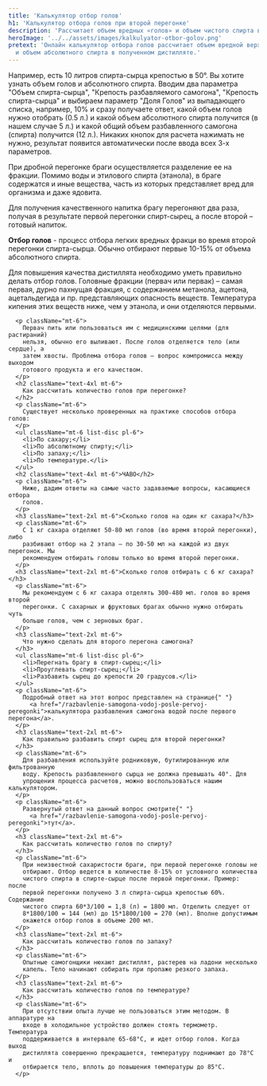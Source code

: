 ```yaml
---
title: 'Калькулятор отбор голов'
h1: 'Калькулятор отбора голов при второй перегонке'
description: 'Рассчитает объем вредных «голов» и объем чистого спирта в полученном дистилляте'
heroImage: '../../assets/images/kalkulyator-otbor-golov.png'
pretext: 'Онлайн калькулятор отбора голов рассчитает объем вредной верхней фракции
  и объем абсолютного спирта в полученном дистилляте.'
---
```


<p className='mt-6'>
	Например, есть 10 литров спирта-сырца крепостью в 50°. Вы хотите узнать объем голов и абсолютного
	спирта. Вводим два параметра "Объем спирта-сырца", "Крепость разбавляемого самогона", "Крепость
	спирта-сырца" и выбираем параметр "Доля Голов" из выпадающего списка, например, 10% и сразу
	получаете ответ, какой объем голов нужно отобрать (0.5 л.) и какой объем абсолютного спирта
	получится (в нашем случае 5 л.) и какой общий объем разбавленного самогона (спирта) получится (12
	л.). Никаких кнопок для расчета нажимать не нужно, результат появится автоматически после ввода
	всех 3-х параметров.
</p>
<p className='mt-6'>
	При дробной перегонке браги осуществляется разделение ее на фракции. Помимо воды и этилового
	спирта (этанола), в браге содержатся и иные вещества, часть из которых представляет вред для
	организма и даже ядовита.
</p>
<p className='mt-6'>
	Для получения качественного напитка брагу перегоняют два раза, получая в результате первой
	перегонки спирт-сырец, а после второй – готовый напиток.
</p>
<div className='border-2 rounded-lg my-6 p-6'>
	<b>Отбор голов</b> - процесс отбора легких вредных фракци во время второй перегонки спирта-сырца.
	Обычно отбирают первые 10-15% от объема абсолютного спирта.
</div>
<p className='mt-6'>
	Для повышения качества дистиллята необходимо уметь правильно делать отбор голов. Головные фракции
	(первач или первак) – самая первая, дурно пахнущая фракция, с содержанием метанола, ацетона,
	ацетальдегида и пр. представляющих опасность веществ. Температура кипения этих веществ ниже, чем у
	этанола, и они отделяются первыми.
</p>

      <p className="mt-6">
        Первач пить или пользоваться им с медицинскими целями (для растираний)
        нельзя, обычно его выливают. После голов отделяется тело (или сердце), а
        затем хвосты. Проблема отбора голов – вопрос компромисса между выходом
        готового продукта и его качеством.
      </p>
      <h2 className="text-4xl mt-6">
        Как рассчитать количество голов при перегонке?
      </h2>
      <p className="mt-6">
        Существует несколько проверенных на практике способов отбора голов:
      </p>
      <ul className="mt-6 list-disc pl-6">
        <li>По сахару;</li>
        <li>По абсолютному спирту;</li>
        <li>По запаху;</li>
        <li>По температуре.</li>
      </ul>
      <h2 className="text-4xl mt-6">ЧАВО</h2>
      <p className="mt-6">
        Ниже, дадим ответы на самые часто задаваемые вопросы, касающиеся отбора
        голов.
      </p>
      <h3 className="text-2xl mt-6">Сколько голов на один кг сахара?</h3>
      <p className="mt-6">
        С 1 кг сахара отделяют 50-80 мл голов (во время второй перегонки), либо
        разбивают отбор на 2 этапа – по 30-50 мл на каждой из двух перегонок. Мы
        рекомендуем отбирать головы только во время второй перегонки.
      </p>
      <h3 className="text-2xl mt-6">Сколько голов отбирать с 6 кг сахара?</h3>
      <p className="mt-6">
        Мы рекомендуем с 6 кг сахара отделять 300-480 мл. голов во время второй
        перегонки. С сахарных и фруктовых брагах обычно нужно отбирать чуть
        больше голов, чем с зерновых браг.
      </p>
      <h3 className="text-2xl mt-6">
        Что нужно сделать для второго перегона самогона?
      </h3>
      <ul className="mt-6 list-disc pl-6">
        <li>Перегнать брагу в спирт-сырец;</li>
        <li>Проуглевать спирт-сырец;</li>
        <li>Разбавить сырец до крепости 20 градусов.</li>
      </ul>
      <p className="mt-6">
        Подробный ответ на этот вопрос представлен на странице{" "}
          <a href="/razbavlenie-samogona-vodoj-posle-pervoj-peregonki">калькулятора разбавления самогона водой после первого перегона</a>.
      </p>
      <h3 className="text-2xl mt-6">
        Как правильно разбавить спирт сырец для второй перегонки?
      </h3>
      <p className="mt-6">
        Для разбавления используйте родниковую, бутилированную или фильтрованную
        воду. Крепость разбавленного сырца не должна превышать 40°. Для
        упрощения процесса расчетов, можно воспользоваться нашим калькулятором.
      </p>
      <p className="mt-6">
        Развернутый ответ на данный вопрос смотрите{" "}
          <a href="/razbavlenie-samogona-vodoj-posle-pervoj-peregonki">тут</a>.
      </p>
      <h3 className="text-2xl mt-6">
        Как рассчитать количество голов по спирту?
      </h3>
      <p className="mt-6">
        При неизвестной сахаристости браги, при первой перегонке головы не
        отбирают. Отбор ведется в количестве 8-15% от условного количества
        чистого спирта в спирте-сырце после первой перегонки. Пример: после
        первой перегонки получено 3 л спирта-сырца крепостью 60%. Содержание
        чистого спирта 60*3/100 = 1,8 (л) = 1800 мл. Отделить следует от
        8*1800/100 = 144 (мл) до 15*1800/100 = 270 (мл). Вполне допустимым
        окажется отбор голов в объеме 200 мл.
      </p>
      <h3 className="text-2xl mt-6">
        Как рассчитать количество голов по запаху?
      </h3>
      <p className="mt-6">
        Опытные самогонщики нюхают дистиллят, растерев на ладони несколько
        капель. Тело начинают собирать при пропаже резкого запаха.
      </p>
      <h3 className="text-2xl mt-6">
        Как рассчитать количество голов по температуре?
      </h3>
      <p className="mt-6">
        При отсутствии опыта лучше не пользоваться этим методом. В аппаратуре на
        входе в холодильное устройство должен стоять термометр. Температура
        поддерживается в интервале 65-68°С, и идет отбор голов. Когда выход
        дистиллята совершенно прекращается, температуру поднимают до 78°С и
        отбирается тело, вплоть до повышения температуры до 85°С.
      </p>
